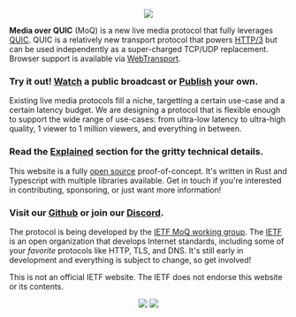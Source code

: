 <center>
	<img src="img/logo-full.svg" className="h-24" />
</center>

**Media over QUIC** (MoQ) is a new live media protocol that fully leverages
[QUIC](https://quicwg.org/). QUIC is a relatively new transport protocol that powers
[HTTP/3](https://en.wikipedia.org/wiki/HTTP/3) but can be used independently as a super-charged
TCP/UDP replacement. Browser support is available via
[WebTransport](https://developer.mozilla.org/en-US/docs/Web/API/WebTransport).

### Try it out! [Watch](/watch) a public broadcast or [Publish](/publish) your own.

Existing live media protocols fill a niche, targetting a certain use-case and a certain latency
budget. We are designing a protocol that is flexible enough to support the wide range of use-cases:
from ultra-low latency to ultra-high quality, 1 viewer to 1 million viewers, and everything in
between.

### Read the [Explained](/explained) section for the gritty technical details.

This website is a fully [open source](/github) proof-of-concept. It's written in Rust and Typescript
with multiple libraries available. Get in touch if you're interested in contributing, sponsoring, or
just want more information!

### Visit our [Github](/github) or join our [Discord](https://discord.gg/FCYF3p99mr).

The protocol is being developed by the
[IETF MoQ working group](https://datatracker.ietf.org/group/moq/about/). The
[IETF](https://www.ietf.org/) is an open organization that develops Internet standards, including
some of your _favorite_ protocols like HTTP, TLS, and DNS. It's still early in development and
everything is subject to change, so get involved!

This is not an official IETF website. The IETF does not endorse this website or its contents.

<center>
	<Link href="https://ietf.org">
		<img src="img/ietf.svg" className="m-4 inline h-12" />
	</Link>
	<Link href="https://quicwg.org/">
		<img src="img/quic.svg" className="m-4 inline h-12" />
	</Link>
</center>
